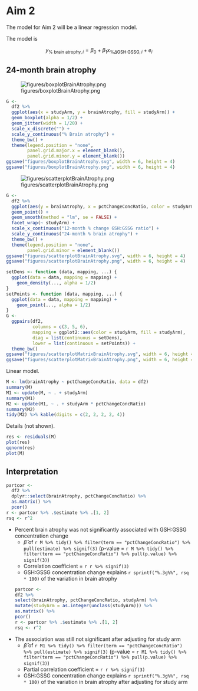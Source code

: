 # Aim 2

The model for Aim 2 will be a linear regression model.

The model is

$$
y_{\text{% brain atrophy}, i} =
\beta_0
+ \beta_1 x_{\text{%}\Delta\text{GSH:GSSG}, i}
+ e_{i}
$$


## 24-month brain atrophy

![figures/boxplotBrainAtrophy.png](figures/boxplotBrainAtrophy.png)

```r
G <-
  df2 %>% 
  ggplot(aes(x = studyArm, y = brainAtrophy, fill = studyArm)) +
  geom_boxplot(alpha = 1/2) +
  geom_jitter(width = 1/20) +
  scale_x_discrete("") +
  scale_y_continuous("% Brain atrophy") +
  theme_bw() +
  theme(legend.position = "none",
        panel.grid.major.x = element_blank(),
        panel.grid.minor.y = element_blank())
ggsave("figures/boxplotBrainAtrophy.svg", width = 6, height = 4)
ggsave("figures/boxplotBrainAtrophy.png", width = 6, height = 4)
```

![figures/scatterplotBrainAtrophy.png](figures/scatterploBrainAtrophy.png)

```r
G <- 
  df2 %>% 
  ggplot(aes(y = brainAtrophy, x = pctChangeConcRatio, color = studyArm)) +
  geom_point() +
  geom_smooth(method = "lm", se = FALSE) +
  facet_wrap(~ studyArm) +
  scale_x_continuous("12-month % change GSH:GSSG ratio") +
  scale_y_continuous("24-month % brain atrophy") +
  theme_bw() + 
  theme(legend.position = "none",
        panel.grid.minor = element_blank())
ggsave("figures/scatterplotBrainAtrophy.svg", width = 6, height = 4)
ggsave("figures/scatterplotBrainAtrophy.png", width = 6, height = 4)
```

```r
setDens <- function (data, mapping, ...) {
  ggplot(data = data, mapping = mapping) +
    geom_density(..., alpha = 1/2)
}
setPoints <- function (data, mapping, ...) {
  ggplot(data = data, mapping = mapping) +
    geom_point(..., alpha = 1/2)
}
G <- 
  ggpairs(df2,
          columns = c(3, 5, 6),
          mapping = ggplot2::aes(color = studyArm, fill = studyArm),
          diag = list(continuous = setDens),
          lower = list(continuous = setPoints)) +
  theme_bw()
ggsave("figures/scatterplotMatrixBrainAtrophy.svg", width = 6, height = 6)
ggsave("figures/scatterplotMatrixBrainAtrophy.png", width = 6, height = 6)
```

Linear model.

```r
M <- lm(brainAtrophy ~ pctChangeConcRatio, data = df2)
summary(M)
M1 <- update(M, ~ . + studyArm)
summary(M1)
M2 <- update(M1, ~ . + studyArm * pctChangeConcRatio)
summary(M2)
tidy(M2) %>% kable(digits = c(2, 2, 2, 2, 4))
```

Details (not shown).

```r
res <- residuals(M)
plot(res)
qqnorm(res)
plot(M)
```



## Interpretation

```r
partcor <- 
  df2 %>% 
  dplyr::select(brainAtrophy, pctChangeConcRatio) %>% 
  as.matrix() %>% 
  pcor()
r <- partcor %>% .$estimate %>% .[1, 2]
rsq <- r^2 
```

* Percent brain atrophy was not significantly associated with GSH:GSSG concentration change
  * $\hat{\beta}$ of `r M %>% tidy() %>% filter(term == "pctChangeConcRatio") %>% pull(estimate) %>% signif(3)` (p-value = `r M %>% tidy() %>% filter(term == "pctChangeConcRatio") %>% pull(p.value) %>% signif(3)`)
  * Correlation coefficient = `r r %>% signif(3)`
  * GSH:GSSG concentration change explains `r sprintf("%.3g%%", rsq * 100)` of the variation in brain atrophy
```r
partcor <- 
  df2 %>% 
  select(brainAtrophy, pctChangeConcRatio, studyArm) %>%
  mutate(studyArm = as.integer(unclass(studyArm))) %>% 
  as.matrix() %>% 
  pcor()
r <- partcor %>% .$estimate %>% .[1, 2]
rsq <- r^2 
```
* The association was still not significant after adjusting for study arm
  * $\hat{\beta}$ of `r M1 %>% tidy() %>% filter(term == "pctChangeConcRatio") %>% pull(estimate) %>% signif(3)` (p-value = `r M1 %>% tidy() %>% filter(term == "pctChangeConcRatio") %>% pull(p.value) %>% signif(3)`)
  * Partial correlation coefficient = `r r %>% signif(3)`
  * GSH:GSSG concentration change explains `r sprintf("%.3g%%", rsq * 100)` of the variation in brain atrophy after adjusting for study arm
